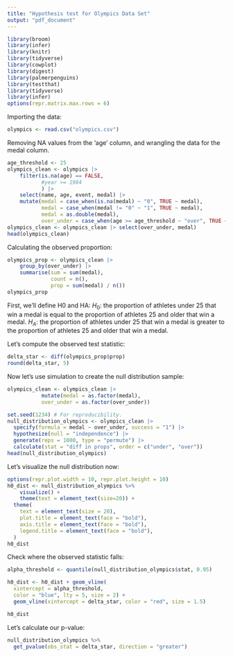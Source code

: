 ```yaml
---
title: "Hypothesis test for Olympics Data Set"
output: "pdf_document"
---
```


```r
library(broom)
library(infer)
library(knitr)
library(tidyverse)
library(cowplot)
library(digest)
library(palmerpenguins)
library(testthat)
library(tidyverse)
library(infer)
options(repr.matrix.max.rows = 6)
```

Importing the data:
```r
olympics <- read.csv("olympics.csv")
```

Removing NA values from the 'age' column, and wrangling the data for the medal column.
```r
age_threshold <- 25
olympics_clean <- olympics |>
    filter(is.na(age) == FALSE,
           #year >= 1984
           ) |>
    select(name, age, event, medal) |>
    mutate(medal = case_when(is.na(medal) ~ "0", TRUE ~ medal),
           medal = case_when(medal != "0" ~ "1", TRUE ~ medal),
           medal = as.double(medal),
           over_under = case_when(age >= age_threshold ~ "over", TRUE ~ "under"))
olympics_clean <- olympics_clean |> select(over_under, medal)
head(olympics_clean)
```

Calculating the observed proportion:
```r
olympics_prop <- olympics_clean |>
    group_by(over_under) |>
    summarise(sum = sum(medal),
              count = n(),
              prop = sum(medal) / n())
olympics_prop
```

First, we'll define H0 and HA:
$H_0:$ the proportion of athletes under 25 that win a medal is equal to the proportion of athletes 25 and older that win a medal.
$H_A:$ the proportion of athletes under 25 that win a medal is greater to the proportion of athletes 25 and older that win a medal.

Let's compute the observed test statistic:

```r
delta_star <- diff(olympics_prop$prop)
round(delta_star, 5)
```

Now let's use simulation to create the null distribution sample:

```r
olympics_clean <- olympics_clean |>
           mutate(medal = as.factor(medal),
           over_under = as.factor(over_under))

set.seed(1234) # For reproducibility.
null_distribution_olympics <- olympics_clean |>
  specify(formula = medal ~ over_under, success = "1") |>
  hypothesize(null = "independence") |>
  generate(reps = 1000, type = "permute") |>
  calculate(stat = "diff in props", order = c("under", "over"))
head(null_distribution_olympics)
```

Let's visualize the null distribution now:

```r
options(repr.plot.width = 10, repr.plot.height = 10) 
h0_dist <- null_distribution_olympics %>% 
    visualize() +
    theme(text = element_text(size=20)) +
  theme(
    text = element_text(size = 20),
    plot.title = element_text(face = "bold"),
    axis.title = element_text(face = "bold"),
    legend.title = element_text(face = "bold"),
  )
h0_dist 
```

Check where the observed statistic falls:

```r
alpha_threshold <- quantile(null_distribution_olympics$stat, 0.95)

h0_dist <- h0_dist + geom_vline(
  xintercept = alpha_threshold,
  color = "blue", lty = 5, size = 2) +
  geom_vline(xintercept = delta_star, color = "red", size = 1.5)

h0_dist
```

Let's calculate our p-value:

```r
null_distribution_olympics %>%
  get_pvalue(obs_stat = delta_star, direction = "greater")
```

